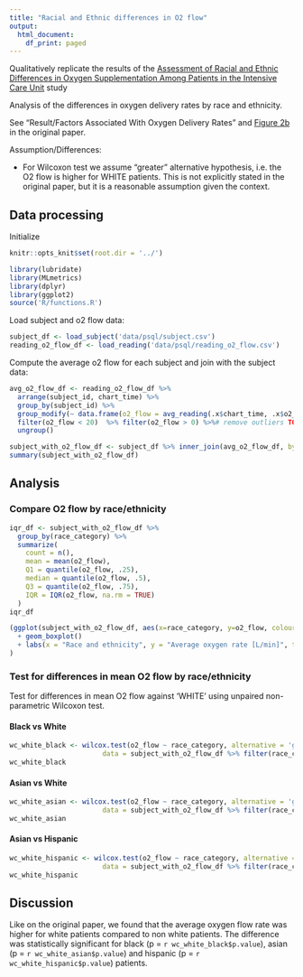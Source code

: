 ```yaml
---
title: "Racial and Ethnic differences in O2 flow"
output:
  html_document:
    df_print: paged
---
```


Qualitatively replicate the results of the [Assessment of Racial and Ethnic Differences in Oxygen Supplementation Among Patients in the Intensive Care Unit](https://jamanetwork.com/journals/jamainternalmedicine/fullarticle/2794196) study

Analysis of the differences in oxygen delivery rates by race and ethnicity.

See "Result/Factors Associated With Oxygen Delivery Rates" and [Figure 2b](https://cdn.jamanetwork.com/ama/content_public/journal/intemed/938956/ioi220037f2_1658163803.93993.png?Expires=1727754938&Signature=SCd44KsPUjxQ6hsuUJ0x7qlEB5-ncz6eQJCzwpoCyqMx7z6FUoIpMfuOi2nqrjHa3fFne~yJc8k0-uGsM375mBzYediN69rOfHMnA80YiOWbudsxrn6OPgxdknjGnlcuzWao1KAe0uZZWIv~KDSp-ngPZqYdoUC2GDSS687NdULlQg3bv0Ua6DAtjEhdPz0ePlAg6RSm8h~QH6xdlTDaN04NCzfVCWZOMPgvq0YjEYMAeCKR8hTxWHVh~z4XKNcZnXD9dPv5Z588aXGVFuGPMl9xc0vrGczA7JSrihoRc7YJyDrhN60R24JWVYcrZlUEsoDCgGKKseCjIoFj7IvbCA__&Key-Pair-Id=APKAIE5G5CRDK6RD3PGA) in the original paper.

Assumption/Differences:

- For Wilcoxon test we  assume "greater" alternative hypothesis, i.e. the O2 flow is higher for WHITE patients. This is not explicitly stated in the original paper, but it is a reasonable assumption given the context.

## Data processing

Initialize

```r
knitr::opts_knit$set(root.dir = '../')
```
```r
library(lubridate)
library(MLmetrics)
library(dplyr)
library(ggplot2)
source('R/functions.R')
```

Load subject and o2 flow data:

```r
subject_df <- load_subject('data/psql/subject.csv')
reading_o2_flow_df <- load_reading('data/psql/reading_o2_flow.csv')
```

Compute the average o2 flow for each subject and join with the subject data:

```r
avg_o2_flow_df <- reading_o2_flow_df %>%
  arrange(subject_id, chart_time) %>%
  group_by(subject_id) %>%
  group_modify(~ data.frame(o2_flow = avg_reading(.x$chart_time, .x$o2_flow))) %>%
  filter(o2_flow < 20)  %>% filter(o2_flow > 0) %>%# remove outliers TODO: fix in the data export
  ungroup()

subject_with_o2_flow_df <- subject_df %>% inner_join(avg_o2_flow_df, by='subject_id')
summary(subject_with_o2_flow_df)
```

## Analysis

### Compare O2 flow by race/ethnicity

```r
iqr_df <- subject_with_o2_flow_df %>%
  group_by(race_category) %>%
  summarize(
    count = n(),
    mean = mean(o2_flow),
    Q1 = quantile(o2_flow, .25),
    median = quantile(o2_flow, .5),
    Q3 = quantile(o2_flow, .75),
    IQR = IQR(o2_flow, na.rm = TRUE)
  )
iqr_df
```

```r
(ggplot(subject_with_o2_flow_df, aes(x=race_category, y=o2_flow, colour = race_category))
  + geom_boxplot()
  + labs(x = "Race and ethnicity", y = "Average oxygen rate [L/min]", title = "Oxygen delivery rates by race and ethnicity")
)

```

### Test for differences in mean O2 flow by race/ethnicity

Test for differences in mean O2 flow against ‘WHITE’ using unpaired non-parametric Wilcoxon test.

#### Black vs White

```r
wc_white_black <- wilcox.test(o2_flow ~ race_category, alternative = 'greater',
                       data = subject_with_o2_flow_df %>% filter(race_category %in% c('WHITE', 'BLACK') ))
wc_white_black
```

#### Asian vs White

```r
wc_white_asian <- wilcox.test(o2_flow ~ race_category, alternative = 'greater',
                       data = subject_with_o2_flow_df %>% filter(race_category %in% c('WHITE', 'ASIAN') ))
wc_white_asian
```

#### Asian vs Hispanic

```r
wc_white_hispanic <- wilcox.test(o2_flow ~ race_category, alternative = 'greater',
                       data = subject_with_o2_flow_df %>% filter(race_category %in% c('WHITE', 'HISPANIC') ))
wc_white_hispanic
```

## Discussion

Like on the original paper, we found that the average oxygen flow rate was higher for white patients compared to non white patients. The difference was statistically significant for black (p = `r wc_white_black$p.value`), asian (p = `r wc_white_asian$p.value`) and hispanic (p = `r wc_white_hispanic$p.value`) patients.
